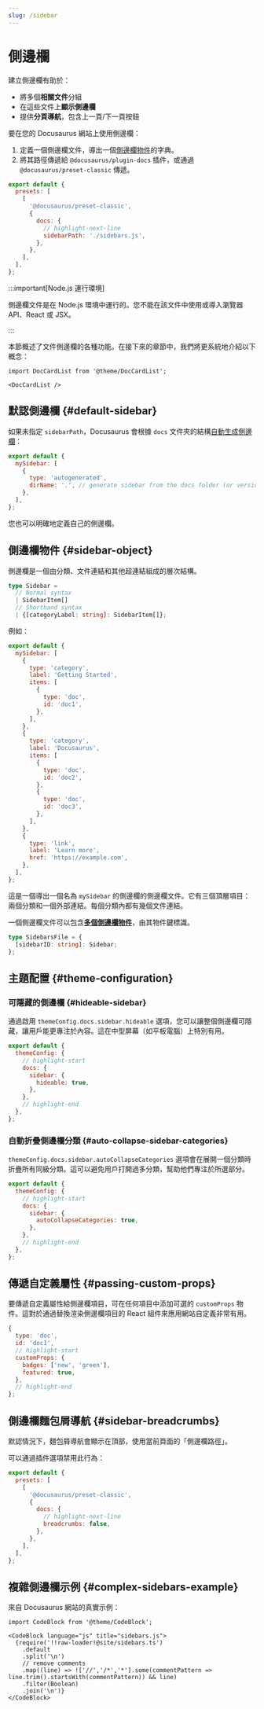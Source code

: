 ```yaml
---
slug: /sidebar
---
```


# 側邊欄

建立側邊欄有助於：

- 將多個**相關文件**分組
- 在這些文件上**顯示側邊欄**
- 提供**分頁導航**，包含上一頁/下一頁按鈕

要在您的 Docusaurus 網站上使用側邊欄：

1. 定義一個側邊欄文件，導出一個[側邊欄物件](#sidebar-object)的字典。
2. 將其路徑傳遞給 `@docusaurus/plugin-docs` 插件，或通過 `@docusaurus/preset-classic` 傳遞。

```js title="docusaurus.config.js"
export default {
  presets: [
    [
      '@docusaurus/preset-classic',
      {
        docs: {
          // highlight-next-line
          sidebarPath: './sidebars.js',
        },
      },
    ],
  ],
};
```

:::important[Node.js 運行環境]

側邊欄文件是在 Node.js 環境中運行的。您不能在該文件中使用或導入瀏覽器 API、React 或 JSX。

:::

本節概述了文件側邊欄的各種功能。在接下來的章節中，我們將更系統地介紹以下概念：

```mdx-code-block
import DocCardList from '@theme/DocCardList';

<DocCardList />
```

## 默認側邊欄 {#default-sidebar}

如果未指定 `sidebarPath`，Docusaurus 會根據 `docs` 文件夾的結構[自動生成側邊欄](autogenerated.mdx)：

```js title="sidebars.js"
export default {
  mySidebar: [
    {
      type: 'autogenerated',
      dirName: '.', // generate sidebar from the docs folder (or versioned_docs/<version>)
    },
  ],
};
```

您也可以明確地定義自己的側邊欄。

## 側邊欄物件 {#sidebar-object}

側邊欄是一個由分類、文件連結和其他超連結組成的層次結構。

```ts
type Sidebar =
  // Normal syntax
  | SidebarItem[]
  // Shorthand syntax
  | {[categoryLabel: string]: SidebarItem[]};
```

例如：

```js title="sidebars.js"
export default {
  mySidebar: [
    {
      type: 'category',
      label: 'Getting Started',
      items: [
        {
          type: 'doc',
          id: 'doc1',
        },
      ],
    },
    {
      type: 'category',
      label: 'Docusaurus',
      items: [
        {
          type: 'doc',
          id: 'doc2',
        },
        {
          type: 'doc',
          id: 'doc3',
        },
      ],
    },
    {
      type: 'link',
      label: 'Learn more',
      href: 'https://example.com',
    },
  ],
};
```

這是一個導出一個名為 `mySidebar` 的側邊欄的側邊欄文件。它有三個頂層項目：兩個分類和一個外部連結。每個分類內都有幾個文件連結。

一個側邊欄文件可以包含[**多個側邊欄物件**](multiple-sidebars.mdx)，由其物件鍵標識。

```ts
type SidebarsFile = {
  [sidebarID: string]: Sidebar;
};
```

## 主題配置 {#theme-configuration}

### 可隱藏的側邊欄 {#hideable-sidebar}

通過啟用 `themeConfig.docs.sidebar.hideable` 選項，您可以讓整個側邊欄可隱藏，讓用戶能更專注於內容。這在中型屏幕（如平板電腦）上特別有用。

```js title="docusaurus.config.js"
export default {
  themeConfig: {
    // highlight-start
    docs: {
      sidebar: {
        hideable: true,
      },
    },
    // highlight-end
  },
};
```

### 自動折疊側邊欄分類 {#auto-collapse-sidebar-categories}

`themeConfig.docs.sidebar.autoCollapseCategories` 選項會在展開一個分類時折疊所有同級分類。這可以避免用戶打開過多分類，幫助他們專注於所選部分。

```js title="docusaurus.config.js"
export default {
  themeConfig: {
    // highlight-start
    docs: {
      sidebar: {
        autoCollapseCategories: true,
      },
    },
    // highlight-end
  },
};
```

## 傳遞自定義屬性 {#passing-custom-props}

要傳遞自定義屬性給側邊欄項目，可在任何項目中添加可選的 `customProps` 物件。這對於通過替換渲染側邊欄項目的 React 組件來應用網站自定義非常有用。

```js
{
  type: 'doc',
  id: 'doc1',
  // highlight-start
  customProps: {
    badges: ['new', 'green'],
    featured: true,
  },
  // highlight-end
};
```

## 側邊欄麵包屑導航 {#sidebar-breadcrumbs}

默認情況下，麵包屑導航會顯示在頂部，使用當前頁面的「側邊欄路徑」。

可以通過插件選項禁用此行為：

```js title="docusaurus.config.js"
export default {
  presets: [
    [
      '@docusaurus/preset-classic',
      {
        docs: {
          // highlight-next-line
          breadcrumbs: false,
        },
      },
    ],
  ],
};
```

## 複雜側邊欄示例 {#complex-sidebars-example}

來自 Docusaurus 網站的真實示例：

```mdx-code-block
import CodeBlock from '@theme/CodeBlock';

<CodeBlock language="js" title="sidebars.js">
  {require('!!raw-loader!@site/sidebars.ts')
    .default
    .split('\n')
    // remove comments
    .map((line) => !['//','/*','*'].some(commentPattern => line.trim().startsWith(commentPattern)) && line)
    .filter(Boolean)
    .join('\n')}
</CodeBlock>
```